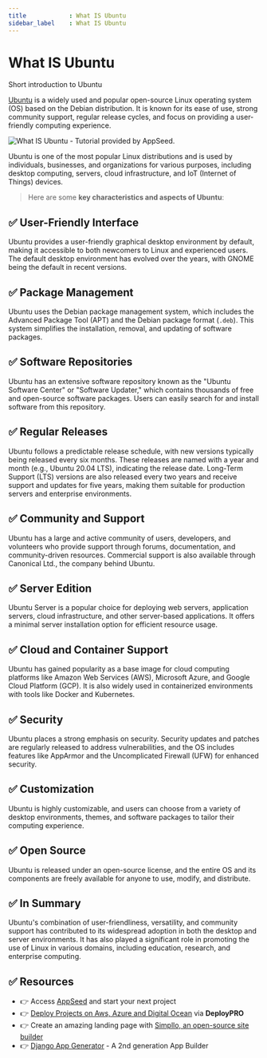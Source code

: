 ```yaml
---
title            : What IS Ubuntu 
sidebar_label    : What IS Ubuntu 
---
```


# What IS Ubuntu

<SubHeading> Short introduction to Ubuntu</SubHeading>

[Ubuntu](https://ubuntu.com/) is a widely used and popular open-source Linux operating system (OS) based on the Debian distribution. 
It is known for its ease of use, strong community support, regular release cycles, and focus on providing a user-friendly computing experience. 

![What IS Ubuntu - Tutorial provided by AppSeed.](https://github-production-user-asset-6210df.s3.amazonaws.com/51070104/269225849-b9b7a0a4-d868-4ba7-a9f4-84c466fc2422.jpg) 

Ubuntu is one of the most popular Linux distributions and is used by individuals, businesses, and organizations for various purposes, including desktop computing, servers, 
cloud infrastructure, and IoT (Internet of Things) devices.

> Here are some **key characteristics and aspects of Ubuntu**:

## ✅ **User-Friendly Interface** 

Ubuntu provides a user-friendly graphical desktop environment by default, making it accessible to both newcomers to Linux and experienced users. 
The default desktop environment has evolved over the years, with GNOME being the default in recent versions.

## ✅ **Package Management** 

Ubuntu uses the Debian package management system, which includes the Advanced Package Tool (APT) and the Debian package format (`.deb`). 
This system simplifies the installation, removal, and updating of software packages.

## ✅ **Software Repositories** 

Ubuntu has an extensive software repository known as the "Ubuntu Software Center" or "Software Updater," which contains thousands of free and open-source software packages. 
Users can easily search for and install software from this repository.

## ✅ **Regular Releases** 

Ubuntu follows a predictable release schedule, with new versions typically being released every six months. 
These releases are named with a year and month (e.g., Ubuntu 20.04 LTS), indicating the release date. Long-Term Support (LTS) versions are also released every two years and receive support and updates for five years, making them suitable for production servers and enterprise environments.

## ✅ **Community and Support** 

Ubuntu has a large and active community of users, developers, and volunteers who provide support through forums, documentation, and community-driven resources. 
Commercial support is also available through Canonical Ltd., the company behind Ubuntu.

## ✅ **Server Edition** 

Ubuntu Server is a popular choice for deploying web servers, application servers, cloud infrastructure, and other server-based applications. 
It offers a minimal server installation option for efficient resource usage.

## ✅ **Cloud and Container Support** 

Ubuntu has gained popularity as a base image for cloud computing platforms like Amazon Web Services (AWS), Microsoft Azure, and Google Cloud Platform (GCP). 
It is also widely used in containerized environments with tools like Docker and Kubernetes.

## ✅ **Security** 

Ubuntu places a strong emphasis on security. Security updates and patches are regularly released to address vulnerabilities, and the OS includes features like AppArmor 
and the Uncomplicated Firewall (UFW) for enhanced security.

## ✅ **Customization** 

Ubuntu is highly customizable, and users can choose from a variety of desktop environments, themes, and software packages to tailor their computing experience.

## ✅ **Open Source** 

Ubuntu is released under an open-source license, and the entire OS and its components are freely available for anyone to use, modify, and distribute.

## ✅ In Summary 

Ubuntu's combination of user-friendliness, versatility, and community support has contributed to its widespread adoption in both the desktop and server environments. 
It has also played a significant role in promoting the use of Linux in various domains, including education, research, and enterprise computing.

## ✅ Resources 

- 👉 Access [AppSeed](https://appseed.us/) and start your next project
- 👉 [Deploy Projects on Aws, Azure and Digital Ocean](https://www.docs.deploypro.dev/) via **DeployPRO**
- 👉 Create an amazing landing page with [Simpllo, an open-source site builder](https://www.simpllo.com/)
- 👉 [Django App Generator](https://app-generator.dev/django/) - A 2nd generation App Builder
